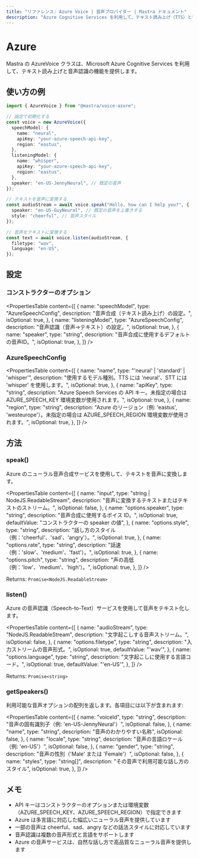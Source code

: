 ```yaml
---
title: "リファレンス: Azure Voice | 音声プロバイダー | Mastra ドキュメント"
description: "Azure Cognitive Services を利用して、テキスト読み上げ（TTS）と音声認識（STT）機能を提供する AzureVoice クラスのドキュメント。"
---
```


# Azure

Mastra の AzureVoice クラスは、Microsoft Azure Cognitive Services を利用して、テキスト読み上げと音声認識の機能を提供します。

## 使い方の例

```typescript
import { AzureVoice } from "@mastra/voice-azure";

// 設定で初期化する
const voice = new AzureVoice({
  speechModel: {
    name: "neural",
    apiKey: "your-azure-speech-api-key",
    region: "eastus",
  },
  listeningModel: {
    name: "whisper",
    apiKey: "your-azure-speech-api-key",
    region: "eastus",
  },
  speaker: "en-US-JennyNeural", // 既定の音声
});

// テキストを音声に変換する
const audioStream = await voice.speak("Hello, how can I help you?", {
  speaker: "en-US-GuyNeural", // 既定の音声を上書きする
  style: "cheerful", // 音声スタイル
});

// 音声をテキストに変換する
const text = await voice.listen(audioStream, {
  filetype: "wav",
  language: "en-US",
});
```


## 設定

### コンストラクターのオプション

<PropertiesTable
  content={[
    {
      name: "speechModel",
      type: "AzureSpeechConfig",
      description: "音声合成（テキスト読み上げ）の設定。",
      isOptional: true,
    },
    {
      name: "listeningModel",
      type: "AzureSpeechConfig",
      description: "音声認識（音声→テキスト）の設定。",
      isOptional: true,
    },
    {
      name: "speaker",
      type: "string",
      description: "音声合成に使用するデフォルトの音声ID。",
      isOptional: true,
    },
  ]}
/>

### AzureSpeechConfig

<PropertiesTable
  content={[
    {
      name: "name",
      type: "'neural' | 'standard' | 'whisper'",
      description: "使用するモデル種別。TTS には 'neural'、STT には 'whisper' を使用します。",
      isOptional: true,
    },
    {
      name: "apiKey",
      type: "string",
      description:
        "Azure Speech Services の API キー。未指定の場合は AZURE_SPEECH_KEY 環境変数が使用されます。",
      isOptional: true,
    },
    {
      name: "region",
      type: "string",
      description:
        "Azure のリージョン（例: 'eastus', 'westeurope'）。未指定の場合は AZURE_SPEECH_REGION 環境変数が使用されます。",
      isOptional: true,
    },
  ]}
/>

## 方法

### speak()

Azure のニューラル音声合成サービスを使用して、テキストを音声に変換します。

<PropertiesTable
  content={[
    {
      name: "input",
      type: "string | NodeJS.ReadableStream",
      description: "音声に変換するテキストまたはテキストのストリーム。",
      isOptional: false,
    },
    {
      name: "options.speaker",
      type: "string",
      description: "音声合成に使用するボイス ID。",
      isOptional: true,
      defaultValue: "コンストラクターの speaker の値",
    },
    {
      name: "options.style",
      type: "string",
      description: "話し方のスタイル（例：'cheerful'、'sad'、'angry'）。",
      isOptional: true,
    },
    {
      name: "options.rate",
      type: "string",
      description: "話速（例：'slow'、'medium'、'fast'）。",
      isOptional: true,
    },
    {
      name: "options.pitch",
      type: "string",
      description: "声の高低（例：'low'、'medium'、'high'）。",
      isOptional: true,
    },
  ]}
/>

Returns: `Promise<NodeJS.ReadableStream>`

### listen()

Azure の音声認識（Speech-to-Text）サービスを使用して音声をテキスト化します。

<PropertiesTable
  content={[
    {
      name: "audioStream",
      type: "NodeJS.ReadableStream",
      description: "文字起こしする音声ストリーム。",
      isOptional: false,
    },
    {
      name: "options.filetype",
      type: "string",
      description: "入力ストリームの音声形式。",
      isOptional: true,
      defaultValue: "'wav'",
    },
    {
      name: "options.language",
      type: "string",
      description: "文字起こしに使用する言語コード。",
      isOptional: true,
      defaultValue: "'en-US'",
    },
  ]}
/>

Returns: `Promise<string>`

### getSpeakers()

利用可能な音声オプションの配列を返します。各項目には以下が含まれます:

<PropertiesTable
  content={[
    {
      name: "voiceId",
      type: "string",
      description:
        "音声の固有識別子（例: 'en-US-JennyNeural'）",
      isOptional: false,
    },
    {
      name: "name",
      type: "string",
      description: "音声のわかりやすい名称",
      isOptional: false,
    },
    {
      name: "locale",
      type: "string",
      description: "音声の言語ロケール（例: 'en-US'）",
      isOptional: false,
    },
    {
      name: "gender",
      type: "string",
      description: "音声の性別（'Male' または 'Female'）",
      isOptional: false,
    },
    {
      name: "styles",
      type: "string[]",
      description: "その音声で利用可能な話し方のスタイル",
      isOptional: true,
    },
  ]}
/>

## メモ

- API キーはコンストラクターのオプションまたは環境変数（AZURE_SPEECH_KEY、AZURE_SPEECH_REGION）で指定できます
- Azure は多言語に対応した幅広いニューラル音声を提供しています
- 一部の音声は cheerful、sad、angry などの話法スタイルに対応しています
- 音声認識は複数の音声形式と言語をサポートします
- Azure の音声サービスは、自然な話し方で高品質なニューラル音声を提供します